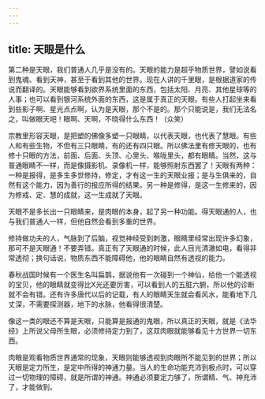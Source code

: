 ```yaml
---
---
---
```

title: 天眼是什么
---




第二种是天眼，我们普通人几乎是没有的。天眼的能力是超乎物质世界，譬如说看到鬼魂、看到天神，甚至于看到其他的世界。现在人讲的千里眼，是根据道家的传说而翻译的。天眼能够看到欲界系统里面的东西，包括太阳、月亮、其他星球等的人事；也可以看到银河系统外面的东西，这是属于真正的天眼。有些人打起坐来看到些影子啊、星光点点啊，认为是天眼，那个不是的。那个只能说是，我们无法名之，叫做眼天吧！眼啊、天啊，不晓得什么东西！（众笑）

宗教里形容天眼，是把塑的佛像多塑一只眼睛，以代表天眼，也代表了慧眼。有些人和有些生物，不但有三只眼睛，有的还有四只眼。所以佛法里有修天眼的，也有修十只眼的方法，前面、后面、头顶、心里头、喉咙里头，都有眼睛。当然，这与普通眼睛不一样，而是像摄影机、录像机一样，能够照射东西罢了！天眼有两种：一种是报得，是多生多世修持，修定，才有这一生的天眼业报；是与生俱来的，自然有这个能力，因为善行的报应所得的结果。另一种是修得，是这一生修来的，因为修戒、定、慧的成就，这一生成就了天眼。

天眼不是多长出一只眼睛来，是肉眼的本身，起了另一种功能。得天眼通的人，也与我们普通人一样，但他自然会看到多重的世界。

修持做功夫的人，气脉到了后脑，视觉神经受到刺激，眼睛里经常出现许多幻象，那可不是天眼通！不要弄错。真正有了天眼通的时候，此人目光清澈如电，看得非常透彻；换句话说，物质东西不能障碍他，他的眼睛自然有透视的能力。

春秋战国时候有一个医生名叫扁鹊，据说他有一次碰到一个神仙，给他一个能透视的宝贝，他的眼睛就变得比X光还要厉害，可以看到人的五脏六腑，所以他的诊断就不会有错。还有许多唐代以后的记载，有人的眼睛天生就会看风水，能看地下几丈深，不需要探测器，地下的水脉，他看得很清楚。

像这一类的眼还不算是天眼，只能算是报通的鬼眼，所以真正的天眼，就是《法华经》上所说父母所生眼，必须修持定力到了，这双肉眼就能够看见十方世界一切东西。

肉眼是观看物质世界通常的现象，天眼则能够透视到肉眼所不能见到的世界；所以天眼是定力所生，是定中所得的神通力量。当人的生命功能充沛到极点时，可以穿过一切物理的障碍，就是所谓的神通。神通必须要定力够了，所谓精、气、神充沛了，才能做到。